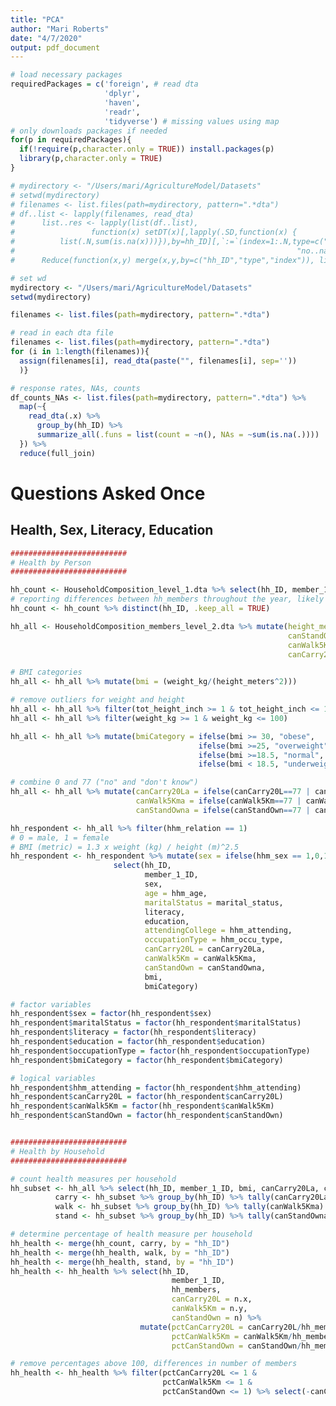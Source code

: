 ```yaml
---
title: "PCA"
author: "Mari Roberts"
date: "4/7/2020"
output: pdf_document
---
```


```r
# load necessary packages
requiredPackages = c('foreign', # read dta
                     'dplyr',
                     'haven',
                     'readr',
                     'tidyverse') # missing values using map
# only downloads packages if needed
for(p in requiredPackages){
  if(!require(p,character.only = TRUE)) install.packages(p)
  library(p,character.only = TRUE)
}

# mydirectory <- "/Users/mari/AgricultureModel/Datasets"
# setwd(mydirectory)
# filenames <- list.files(path=mydirectory, pattern=".*dta")
# df..list <- lapply(filenames, read_dta)
#      list..res <- lapply(list(df..list), 
#                 function(x) setDT(x)[,lapply(.SD,function(x) {  
#          list(.N,sum(is.na(x)))}),by=hh_ID][,`:=`(index=1:.N,type=c("count", 
#                                                               "no..na")),hh_ID])
#      Reduce(function(x,y) merge(x,y,by=c("hh_ID","type","index")), list..res)

# set wd
mydirectory <- "/Users/mari/AgricultureModel/Datasets"
setwd(mydirectory)

filenames <- list.files(path=mydirectory, pattern=".*dta")

# read in each dta file
filenames <- list.files(path=mydirectory, pattern=".*dta")
for (i in 1:length(filenames)){
  assign(filenames[i], read_dta(paste("", filenames[i], sep=''))
  )}

# response rates, NAs, counts
df_counts_NAs <- list.files(path=mydirectory, pattern=".*dta") %>%
  map(~{
    read_dta(.x) %>%
      group_by(hh_ID) %>%
      summarize_all(.funs = list(count = ~n(), NAs = ~sum(is.na(.))))
  }) %>%
  reduce(full_join)
```

# Questions Asked Once

## Health, Sex, Literacy, Education

```r
##########################
# Health by Person
##########################

hh_count <- HouseholdComposition_level_1.dta %>% select(hh_ID, member_1_ID, hh_members) 
# reporting differences between hh_members throughout the year, likely deaths and births?
hh_count <- hh_count %>% distinct(hh_ID, .keep_all = TRUE)

hh_all <- HouseholdComposition_members_level_2.dta %>% mutate(height_meters = tot_height_inch*0.0254,
                                                              canStandOwn = hhm_health1,
                                                              canWalk5Km = hhm_health2,
                                                              canCarry20L = hhm_health3)

# BMI categories
hh_all <- hh_all %>% mutate(bmi = (weight_kg/(height_meters^2)))

# remove outliers for weight and height
hh_all <- hh_all %>% filter(tot_height_inch >= 1 & tot_height_inch <= 100)
hh_all <- hh_all %>% filter(weight_kg >= 1 & weight_kg <= 100)

hh_all <- hh_all %>% mutate(bmiCategory = ifelse(bmi >= 30, "obese", 
                                          ifelse(bmi >=25, "overweight", 
                                          ifelse(bmi >=18.5, "normal", 
                                          ifelse(bmi < 18.5, "underweight", NA)))))

# combine 0 and 77 ("no" and "don't know")
hh_all <- hh_all %>% mutate(canCarry20La = ifelse(canCarry20L==77 | canCarry20L==0, 0, 1),
                            canWalk5Kma = ifelse(canWalk5Km==77 | canWalk5Km==0, 0, 1),
                            canStandOwna = ifelse(canStandOwn==77 | canStandOwn==0, 0, 1))

hh_respondent <- hh_all %>% filter(hhm_relation == 1)
# 0 = male, 1 = female 
# BMI (metric) = 1.3 x weight (kg) / height (m)^2.5
hh_respondent <- hh_respondent %>% mutate(sex = ifelse(hhm_sex == 1,0,1)) %>% 
                       select(hh_ID,
                              member_1_ID,
                              sex,
                              age = hhm_age,
                              maritalStatus = marital_status,
                              literacy,
                              education,
                              attendingCollege = hhm_attending,
                              occupationType = hhm_occu_type,
                              canCarry20L = canCarry20La,
                              canWalk5Km = canWalk5Kma,
                              canStandOwn = canStandOwna,
                              bmi,
                              bmiCategory)

# factor variables
hh_respondent$sex = factor(hh_respondent$sex)
hh_respondent$maritalStatus = factor(hh_respondent$maritalStatus)
hh_respondent$literacy = factor(hh_respondent$literacy)
hh_respondent$education = factor(hh_respondent$education)
hh_respondent$occupationType = factor(hh_respondent$occupationType)
hh_respondent$bmiCategory = factor(hh_respondent$bmiCategory)

# logical variables
hh_respondent$hhm_attending = factor(hh_respondent$hhm_attending)
hh_respondent$canCarry20L = factor(hh_respondent$canCarry20L)
hh_respondent$canWalk5Km = factor(hh_respondent$canWalk5Km)
hh_respondent$canStandOwn = factor(hh_respondent$canStandOwn)


##########################
# Health by Household
##########################

# count health measures per household
hh_subset <- hh_all %>% select(hh_ID, member_1_ID, bmi, canCarry20La, canWalk5Kma, canStandOwna)
          carry <- hh_subset %>% group_by(hh_ID) %>% tally(canCarry20La)
          walk <- hh_subset %>% group_by(hh_ID) %>% tally(canWalk5Kma)
          stand <- hh_subset %>% group_by(hh_ID) %>% tally(canStandOwna)

# determine percentage of health measure per household
hh_health <- merge(hh_count, carry, by = "hh_ID") 
hh_health <- merge(hh_health, walk, by = "hh_ID") 
hh_health <- merge(hh_health, stand, by = "hh_ID") 
hh_health <- hh_health %>% select(hh_ID,
                                    member_1_ID,
                                    hh_members,
                                    canCarry20L = n.x,
                                    canWalk5Km = n.y,
                                    canStandOwn = n) %>% 
                             mutate(pctCanCarry20L = canCarry20L/hh_members,
                                    pctCanWalk5Km = canWalk5Km/hh_members,
                                    pctCanStandOwn = canStandOwn/hh_members)

# remove percentages above 100, differences in number of members
hh_health <- hh_health %>% filter(pctCanCarry20L <= 1 &
                                  pctCanWalk5Km <= 1 &
                                  pctCanStandOwn <= 1) %>% select(-canCarry20L,-canWalk5Km,-canStandOwn)




```
